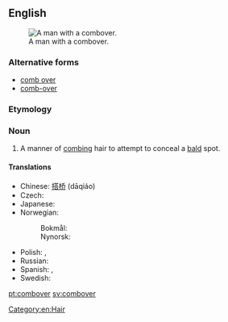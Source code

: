 ==English==
{{wikipedia|Comb over}}
[[File:Don Rickles 1973.JPG|thumb|A man with a combover.]]

===Alternative forms===
* [[comb over]]
* [[comb-over]]

===Etymology===
{{compound|comb|over|lang=en}}

===Noun===
{{en-noun}}

# A manner of [[comb]]ing hair to attempt to conceal a [[bald]] spot.

====Translations====
{{trans-top|A manner of combing hair to conceal a bald spot}}
* Chinese: [[搭桥]] (dāqiáo)
* Czech: {{t|cs|přehazovačka|f}}
* Japanese: {{t|ja|バーコード|tr=bākōdo}}
* Norwegian:
*: Bokmål: {{t|no|hentesveis|m}}
*: Nynorsk: {{t|nn|hentesveis|m}}
{{trans-mid}}
* Polish: {{t+|pl|pożyczka|f}}, {{t+|pl|zaczeska|f}}
* Russian: {{t+|ru|зачёс|m}}
* Spanish: {{t|es|peinado tapacalva|m}}, {{t|es|tapacalva|m}}
* Swedish: {{t+|sv|överkamning|c}}
{{trans-bottom}}

[[Category:en:Hair]]

[[pt:combover]]
[[sv:combover]]